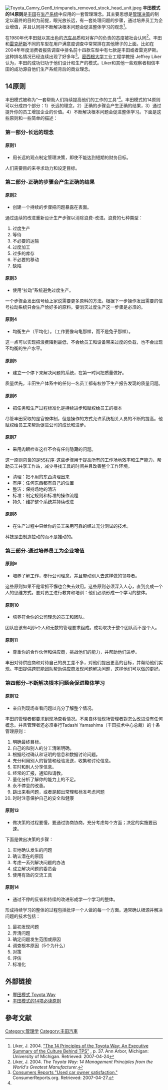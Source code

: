[[File:Toyota_Camry_Gen6_trimpanels_removed_stock_head_unit.jpeg|thumb]]
'''丰田模式的14原则'''是[[丰田|丰田]]在[[生产系统|生产系统]]中应用的一套管理理念。其主要思想是[[管理决策|管理决策]]的制定以最终的目的为前提，眼光放长远，有一套处理问题的步骤，通过培养员工为企业增值，并且认同持不断解决根本问题会促进整体学习的观念<ref name="Exec sum">Liker, J. 2004. [http://www.si.umich.edu/ICOS/Liker04.pdf "The 14 Principles of the Toyota Way: An Executive Summary of the Culture Behind TPS"] {{Wayback|url=http://www.si.umich.edu/ICOS/Liker04.pdf |date=20080706063053 }}, p. 37. Ann Arbor, Michigan: University of Michigan. Retrieved: 2007-04-24</ref>。

在1980年代丰田就以其出色的[[汽车|汽车]]品质和对客户的负责的态度被社会认同<ref name="The Toyota Way">Liker, J. 2004. ''The Toyota Way: 14 Management Principles from the World's Greatest Manufacturer.''</ref>。丰田和[[雷克萨斯|雷克萨斯]]不同的车型在用户满意度调查中常常排在其他牌子的上面。比如在2004年年度消费者报告调查中排名前十四款车型中有七款是丰田或者雷克萨斯。这种排名情况已经连续出现了好多年<ref>[http://www.consumerreports.org/cro/cars/pricing/used-car-owner-satisfaction-406/overview/index.htm Consumers Reports "Used car owner satisfaction."] {{Wayback|url=http://www.consumerreports.org/cro/cars/pricing/used-car-owner-satisfaction-406/overview/index.htm |date=20071214023448 }} ConsumerReports.org. Retrieved: 2007-04-27.</ref>。[[密西根大学|密西根大学]]工业工程学教授 Jeffrey Liker认为，丰田的成功归功于他们设计和生产的模式。Liker和其他一些观察者相信丰田的成功源自他们生产系统背后的商业理念。

== 14原则 ==
丰田模式被称为“一套帮助人们持续提高他们的工作的工具”<ref name = "Exec sum" />。丰田模式的14原则可以分成四个部分：1）长远的理念，2）正确的步骤会产生正确的结果，3）通过提升你的员工增加企业的价值。4）不断解决根本问题会促进整体学习。下面是这些原则和一些简单的描述：

=== 第一部分-长远的理念 ===

==== 原则1 ====

* 用长远的观点制定管理决策，即使不能达到短期的财务目标。

人们需要目的来寻求动力和设定目标。

=== 第二部分-正确的步骤会产生正确的结果 ===

==== 原则2 ====

* 创建一个持续的步骤把问题暴露在表面。

通过连续的改进重新设计生产步骤以消除浪费-改进。浪费的七种类型：

#过度生产
# 等待
# 不必要的运输
# 过度加工
# 过多的库存
# 不必要的移动
# 缺陷

==== 原则3 ====

* 使用“拉动”系统避免过度生产。

一个步骤会发出信号给上家说需要更多原料的方法。根据下一步操作发出需要的信号拉动系统只会生产恰好多的原料。要消灭过度生产这一步骤是必须的。

==== 原则4 ====

* 均衡生产（平均化）。（工作要像乌龟那样，而不是兔子那样）。

这一点可以实现把浪费降到最低，不会给员工和设备带来过度的负载，也不会出现不均衡的生产水平。

==== 原则5 ====

* 建立一个停下来解决问题的系统，在第一时间把质量做好。

质量优先。丰田生产体系中的任何一名员工都有权停下生产报告发现的质量问题。

==== 原则6 ====

* 把任务和生产过程标准化是持续进步和赋权给员工的根本

尽管丰田采取的是官僚体制，但是操作的方式允许系统相关人员的不断的提高。他赋权给员工来帮助促进公司的成长和进步。

==== 原则7 ====

* 采用肉眼检查这样不会有任何隐藏的问题。

这一原则包含的是[[5S_(管理)|5S程序]]-这些步骤用于提高所有的工作场地效率和生产能力，帮助员工共享工作站，减少寻找工具的时间并且改善整个工作环境。

* 清理：把不用的东西清理出来
* 有序：任何东西都有自己的位置
* 整洁：保持场地的清洁
* 标准：制定规则和标准的操作流程
* 持久：维护整个系统并持续改进

==== 原则8 ====

* 在生产过程中只给你的员工采用可靠的经过充分测试的技术。

科技是由制造拉动的而不是推动的。

=== 第三部分-通过培养员工为企业增值 ===

==== 原则9 ====

* 培养了解工作，奉行公司理念，并且带动别人去这样做的领导者。

这些原则如果不是常抓不懈也会失去效用。这些原则必须深入人心，直到变成一个人的思维方式。要对员工进行教育和培训：他们必须形成一个学习的整体。

==== 原则10 ====

* 培养符合你的公司理念的员工和团队。

团队应该有4到5个人和无数的管理要求组成。成功取决于整个团队而不是个人。

==== 原则11 ====

* 尊重你的合作伙伴和供应商，挑战他们的能力，并帮助他们进步。

丰田对待供应商和对待自己的员工差不多，对他们提出更高的目标，并帮助他们实现。丰田提供跨职能团队帮助供应商发现问题解决问题，这样他们可以做的更好。

=== 第四部分-不断解决根本问题会促进整体学习 ===

==== 原则12 ====

* 亲自到现场查看问题以充分了解整个情况。

丰田的管理者都要求到现场查看情况。不亲自体验现场管理者對怎么改进没有任何概念。并且管理者还必须奉行Tadashi Yamashima（丰田技术中心总裁）的十条管理原则：

# 明确最终目标。
# 自己的和别人的分工清晰明确。
# 根据经过确认和证明的信息和数据讨论问题。
# 充分利用别人的智慧和经验发送，收集和讨论信息。
# 实时和别人分享信息。
# 经常的汇报，通知和请教。
# 量化分析了解你的能力上的不足。
# 永不停息的改善。
# 跳出来看问题，或者是超出常理和标准考虑问题
# 时时注意保护自己的安全和健康

==== 原则13 ====

* 做决策的过程要慢，要通过协商协商，充分考虑每个方面；决定的实施要迅速。

下面是做出决策的步骤：

# 实地确认发生的问题
# 确认潜在的原因
# 考虑一系列解决问题的办法
# 成立解决问题的委员会
# 使用有效的交流工具

==== 原则14 ====

* 通过不停的反省和持续的改进形成学一个学习的整体。

形成持续学习的整体的过程包括批评一个人做的每一个方面。通常确认根源并解决问题的技术包括：

# 最初发现问题
# 弄清问题
# 确定问题发生范围或原因
# 调查根本原因（5个为什么）
# 对策
# 评估
# 标准化

==外部链接==
* [http://murphymind.blogspot.tw/2009/02/14-toyota-way.html 豐田模式 Toyota Way]{{Wayback|url=http://murphymind.blogspot.tw/2009/02/14-toyota-way.html |date=20170701175202 }}
* [http://www.chinatpm.com/tpm/glcx_494_2829.html 丰田模式的14项必读原则]{{Wayback|url=http://www.chinatpm.com/tpm/glcx_494_2829.html |date=20190513162903 }}

== 參考文献 ==
<div class="references-small">
<references />
</div>

[[Category:管理学|Category:管理学]]
[[Category:丰田汽車|Category:丰田汽車]]